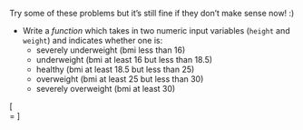 Try some of these problems but it's still fine if they don't make sense now! :)

- Write a _function_ which takes in two numeric input variables (`height` and `weight`) and indicates whether one is:
	- severely underweight (bmi less than 16)
	- underweight (bmi at least 16 but less than 18.5)
	- healthy (bmi at least 18.5 but less than 25)
	- overweight (bmi at least 25 but less than 30)
	- severely overweight (bmi at least 30)

[\
\mathrm{bmi} = \frac{\mathrm{weight}}{\mathrm{height}^2}
\]
